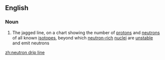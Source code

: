 ==English==

===Noun===
{{wikipedia}}
{{en-noun|sg=[[neutron]] [[drip]] [[line]]|-}}

#{{physics}} The jagged line, on a chart showing the number of [[proton]]s and [[neutron]]s of all known [[isotope]]s, beyond which [[neutron-rich]] [[nucleus|nuclei]] are [[unstable]] and emit neutrons

[[zh:neutron drip line]]